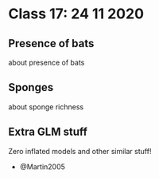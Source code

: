 # Class 17: 24 11 2020 {#aula17}

## Presence of bats

about presence of bats

## Sponges

about sponge richness

## Extra GLM stuff

Zero inflated models and other similar stuff!

* @Martin2005